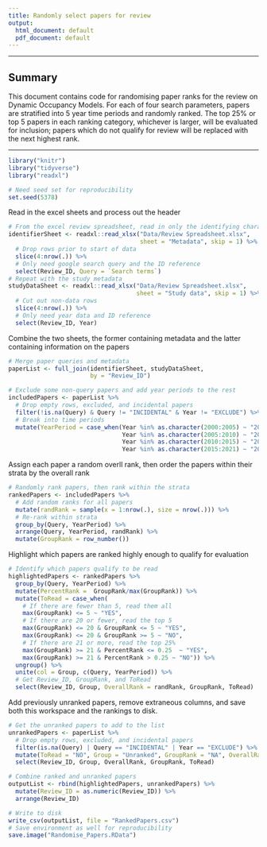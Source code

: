 ```yaml
---
title: Randomly select papers for review
output:
  html_document: default
  pdf_document: default
---
```


***

## Summary
This document contains code for randomising paper ranks for the review on Dynamic Occupancy Models. For each of four search parameters, papers are stratified into 5 year time periods and randomly ranked. The top 25% or top 5 papers in each ranking category, whichever is larger, will be evaluated for inclusion; papers which do not qualify for review will be replaced with the next highest rank. 

***
 
```r
library("knitr")
library("tidyverse") 
library("readxl")

# Need seed set for reproducibility
set.seed(5378)
```

Read in the excel sheets and process out the header
```r
# From the excel review spreadsheet, read in only the identifying characteristics 
identifierSheet <- readxl::read_xlsx("Data/Review Spreadsheet.xlsx", 
                                     sheet = "Metadata", skip = 1) %>%
  # Drop rows prior to start of data
  slice(4:nrow(.)) %>%
  # Only need google search query and the ID reference
  select(Review_ID, Query = `Search terms`) 
# Repeat with the study metadata
studyDataSheet <- readxl::read_xlsx("Data/Review Spreadsheet.xlsx", 
                                    sheet = "Study data", skip = 1) %>%
  # Cut out non-data rows
  slice(4:nrow(.)) %>%
  # Only need year data and ID reference
  select(Review_ID, Year) 
```

Combine the two sheets, the former containing metadata and the latter containing information on the papers
```r
# Merge paper queries and metadata
paperList <- full_join(identifierSheet, studyDataSheet, 
                       by = "Review_ID")

# Exclude some non-query papers and add year periods to the rest
includedPapers <- paperList %>%
  # Drop empty rows, excluded, and incidental papers
  filter(!is.na(Query) & Query != "INCIDENTAL" & Year != "EXCLUDE") %>%
  # Break into time periods 
  mutate(YearPeriod = case_when(Year %in% as.character(2000:2005) ~ "2000:2005",
                                Year %in% as.character(2005:2010) ~ "2005:2010",
                                Year %in% as.character(2010:2015) ~ "2010:2015",
                                Year %in% as.character(2015:2021) ~ "2015:2021"))
```


Assign each paper a random overll rank, then order the papers within their strata by the overall rank
```r
# Randomly rank papers, then rank within the strata
rankedPapers <- includedPapers %>%
  # Add random ranks for all papers
  mutate(randRank = sample(x = 1:nrow(.), size = nrow(.))) %>%
  # Re-rank within strata
  group_by(Query, YearPeriod) %>%
  arrange(Query, YearPeriod, randRank) %>%
  mutate(GroupRank = row_number()) 
```


Highlight which papers are ranked highly enough to qualify for evaluation 
```r
# Identify which papers qualify to be read
highlightedPapers <- rankedPapers %>%
  group_by(Query, YearPeriod) %>%
  mutate(PercentRank =  GroupRank/max(GroupRank)) %>%
  mutate(ToRead = case_when(
    # If there are fewer than 5, read them all
    max(GroupRank) <= 5 ~ "YES",
    # If there are 20 or fewer, read the top 5
    max(GroupRank) <= 20 & GroupRank <= 5 ~ "YES",
    max(GroupRank) <= 20 & GroupRank >= 5 ~ "NO",
    # If there are 21 or more, read the top 25%
    max(GroupRank) >= 21 & PercentRank <= 0.25  ~ "YES",
    max(GroupRank) >= 21 & PercentRank > 0.25 ~ "NO")) %>%
  ungroup() %>%
  unite(col = Group, c(Query, YearPeriod)) %>%
  # Get Review_ID, GroupRank, and ToRead
  select(Review_ID, Group, OverallRank = randRank, GroupRank, ToRead)
```

Add previously unranked papers, remove extraneous columns, and save both this workspace and the rankings to disk.
```r
# Get the unranked papers to add to the list
unrankedPapers <- paperList %>% 
  # Drop empty rows, excluded, and incidental papers
  filter(is.na(Query) | Query == "INCIDENTAL" | Year == "EXCLUDE") %>%
  mutate(ToRead = "NO", Group = "Unranked", GroupRank = "NA", OverallRank = "NA") %>%
  select(Review_ID, Group, OverallRank, GroupRank, ToRead)

# Combine ranked and unranked papers
outputList <- rbind(highlightedPapers, unrankedPapers) %>%
  mutate(Review_ID = as.numeric(Review_ID)) %>%
  arrange(Review_ID)

# Write to disk
write_csv(outputList, file = "RankedPapers.csv")
# Save environment as well for reproducibility
save.image("Randomise_Papers.RData")
```

























